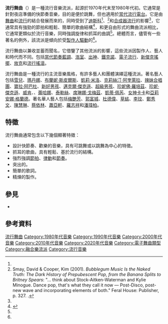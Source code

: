 {{音樂類型資訊框
| name              = 流行舞曲
| native_name       = Dance-pop
| etymology         = 
| other_names       =
| color             = 
| bgcolor           = skyblue
| image             = 
| alt               = 
| caption           = 
| stylistic_origins = {{hlist|[[流行_(音樂類型)|流行]]|[[舞曲|舞曲]]|[[迪斯科|迪斯可]]|{{Link-en|後迪斯可|Post-disco}}|[[新浪潮|新浪潮]]<ref>{{cite web|url=http://www.huffingtonpost.com/taryn-haight/david-guetta_b_960320.html|title=Interview With David Guetta: Where Pop Music Meets Dance Music|work=The Huffington Post|access-date=19 April 2015|archive-date=2015-04-13|archive-url=https://web.archive.org/web/20150413042406/http://www.huffingtonpost.com/taryn-haight/david-guetta_b_960320.html|dead-url=no}}</ref>|[[合成器流行|合成器流行]]<ref name="apell423">{{cite book|title=American popular music: a multicultural history|year=2006|publisher=[[The_Thomson_Corporation|Thomson Wadsworth]]|location=Belmont, CA|isbn=0155062298|url=https://books.google.com/books?id=YCwYAQAAIAAJ|author=Glenn Appell, David Hemphill|access-date=12 May 2012|page=423|quote=The 1980s brought the dawning age of the synthesizer in rock. Synth pop, a spare, synthesizer-based dance-pop sound, was its first embodiment.|archive-date=2017-03-22|archive-url=https://web.archive.org/web/20170322203348/https://books.google.com/books?id=YCwYAQAAIAAJ|dead-url=no}}</ref>|[[電子流行|電子流行]]|[[House_(音樂)|浩室]]|{{Link-en|泡泡糖流行|Bubblegum pop}}}}
| cultural_origins  = 1970年代末至1980年代初，美國和英國
| instruments       = 
| derivatives       = {{hlist|[[歐陸節拍|歐陸節拍]]|{{Link-en|天后浩室|Diva house}}|{{Link-en|人聲浩室|Vocal trance}}}}
| subgenres         = 
| subgenrelist      = 
| fusiongenres      = [[青少年流行音樂|青少年流行]]
| regional_scenes   = 
| local_scenes      = 
| other_topics      = {{flatlist|
* {{Link-en|歐陸流行|Europop}}
* [[韓國流行音樂|韓國流行]]
* [[日本流行音樂|日本流行]]
* {{Link-en|史塔克·艾特肯·瓦特爾曼|Stock Aitken Waterman}}
* {{Link-en|流行舞曲藝人列表|List of dance-pop artists}}
}}
| footnotes         = 
| current_year      = 
}}

'''流行舞曲'''（{{Lang-en|'''Dance-pop'''}}）是一種流行音樂流派，起源於1970年代末至1980年代初。它通常是針對夜店準備的快節奏音樂，目的是便於跳舞，但也適用於[[當代流行電台|當代流行電台]]。它是由[[舞曲|舞曲]]和[[流行_(音樂類型)|流行]]的結合發展而來的，同時受到了[[迪斯科|迪斯科]]<ref name=AMDancePop/>、{{Link-en|後迪斯可|Post-disco}}<ref name="post">Smay, David & Cooper, Kim (2001). ''Bubblegum Music Is the Naked Truth: The Dark History of Prepubescent Pop, from the Banana Splits to Britney Spears'': "... think about Stock-Aitken-Waterman and Kylie Minogue. Dance pop, that's what they call it now — Post-Disco, post-new wave and incorporating elements of both." Feral House: Publisher, p. 327. {{ISBN|0-922915-69-5}}.</ref>和[[合成器流行|合成器流行]]的影響<ref name="apell423"/>，它通常具有強勁的節拍和輕鬆、簡單的歌曲結構<ref name=AMDancePop>{{cite web|url=http://www.allmusic.com/subgenre/dance-pop-ma0000004548|title=Dance-pop|publisher=[[AllMusic|AllMusic]]|date=30 October 2011|access-date=2018-03-31|archive-date=2019-05-02|archive-url=https://web.archive.org/web/20190502205551/https://www.allmusic.com/subgenre/dance-pop-ma0000004548|dead-url=no}}</ref>，和更自由形式的舞曲流派相比，它通常更類似於流行音樂，同時強調旋律和抓耳的曲調<ref name=AMDancePop/>。總體而言，儘管有一些著名的例外，該流派是傾向於受[[音樂製作人|製作人驅動]]的<ref name=AMDancePop/>。

流行舞曲以兼收並蓄而聞名，它借鑒了其他流派的影響，這些流派因製作人、藝人和時代而不同。包括[[当代节奏布鲁斯|當代節奏藍調]]、[[House_(音樂)|浩室]]、[[Trance|出神]]、[[Techno|鐵克諾]]、[[電子流行|電子流行]]、[[新杰克摇摆|新傑克搖擺]]、[[放克|放克]]和[[流行搖滾|流行搖滾]]。

流行舞曲是一種流行的主流音樂風格，有許多藝人和團體演繹這種流派。著名藝人包括[[雪兒|雪兒]]、[[麥當娜|瑪丹娜]]、[[布蘭妮·斯皮爾斯|布蘭妮·斯皮爾斯]]、[[凯莉·米洛|凱莉·米洛]]、[[克莉絲汀·阿奎萊拉|克莉絲汀·阿奎萊拉]]、[[辣妹合唱團|辣妹合唱團]]、[[寶拉·阿巴杜|寶拉·阿巴杜]]、[[後街男孩|新好男孩]]、[[迈克尔·杰克逊|邁克爾·傑克遜]]、[[超級男孩|超級男孩]]、[[詹妮弗·洛佩兹|珍妮佛·羅培茲]]、[[珍妮·杰克逊|珍妮·傑克遜]]、[[威肯|威肯]]、{{Link-en|喬喬·西瓦|JoJo Siwa}}、[[蕾哈娜|蕾哈娜]]、[[泰勒·斯威夫特|泰勒絲]]、[[赛琳娜·戈麦斯|席琳娜·戈梅茲]]、[[凱蒂·佩芮|凱蒂·佩芮]]、[[Lady_Gaga|女神卡卡]]和[[爱莉安娜·格兰德|亞莉安娜·格蘭德]]。著名華人藝人包括[[梅艷芳|梅艷芳]]、[[郭富城|郭富城]]、[[杜德偉|杜德偉]]、[[草蜢|草蜢]]、[[李玟|李玟]]、[[鄭秀文|鄭秀文]]、[[陳慧琳|陳慧琳]]、[[蔡依林|蔡依林]]、[[蕭亞軒|蕭亞軒]]、[[羅志祥|羅志祥]]和[[潘瑋柏|潘瑋柏]]。

== 特徵 ==
流行舞曲通常包含以下幾個顯著特徵：
* 設計快節奏、歡樂的音樂，具有可跳舞或以跳舞為中心的特徵。
* 抓耳的歌曲，具有輕鬆、基於流行的結構。
* 強烈強調[[拍_(音乐)|節拍]]、[[Groove_(音乐)|律動]]和[[节奏|節奏]]。
* 突出的{{Link-en|抓耳部分|Hook (music)}}。
* 簡單的歌詞。
* 精煉的製作。

== 參見 ==
* {{Link-en|流行舞曲藝人列表|List of dance-pop artists}}

== 參考資料 ==
{{Reflist|30em}}

[[Category:流行舞曲|]]
[[Category:1980年代音樂|Category:1980年代音樂]]
[[Category:1990年代音樂|Category:1990年代音樂]]
[[Category:2000年代音樂|Category:2000年代音樂]]
[[Category:2010年代音樂|Category:2010年代音樂]]
[[Category:2020年代音樂|Category:2020年代音樂]]
[[Category:電子舞曲類型|Category:電子舞曲類型]]
[[Category:融合樂流派|Category:融合樂流派]]
[[Category:流行音樂|Category:流行音樂]]